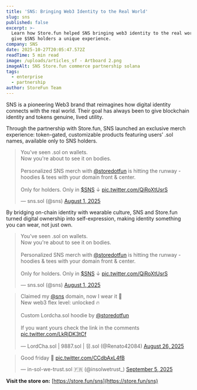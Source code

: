 ```yaml
---
title: 'SNS: Bringing Web3 Identity to the Real World'
slug: sns
published: false
excerpt: >-
  Learn how Store.fun helped SNS bringing web3 identity to the real world, and
  give $SNS holders a unique experience.
company: SNS
date: 2025-10-27T20:05:47.572Z
readTime: 5 min read
image: /uploads/articles_sf - Artboard 2.png
imageAlt: SNS Store.fun commerce partnership solana
tags:
  - enterprise
  - partnership
author: StoreFun Team
---
```


SNS is a pioneering Web3 brand that reimagines how digital identity connects with the real world. Their goal has always been to give blockchain identity and tokens genuine, lived utility.

Through the partnership with Store.fun, SNS launched an exclusive merch experience: token-gated, customizable products featuring users’ .sol names, available only to SNS holders.

<blockquote class="twitter-tweet" data-media-max-width="560"><p lang="en" dir="ltr">You've seen .sol on wallets.<br>Now you're about to see it on bodies.<br><br>Personalized SNS merch with <a href="https://twitter.com/storedotfun?ref_src=twsrc%5Etfw">@storedotfun</a> is hitting the runway - hoodies &amp; tees with your domain front &amp; center.<br><br>Only for holders. Only in <a href="https://twitter.com/search?q=%24SNS&amp;src=ctag&amp;ref_src=twsrc%5Etfw">$SNS</a> ↓ <a href="https://t.co/QiRoXtUsrS">pic.twitter.com/QiRoXtUsrS</a></p>&mdash; sns.sol (@sns) <a href="https://twitter.com/sns/status/1951296984754667828?ref_src=twsrc%5Etfw">August 1, 2025</a></blockquote> <script async src="https://platform.twitter.com/widgets.js" charset="utf-8"></script>

By bridging on-chain identity with wearable culture, SNS and Store.fun turned digital ownership into self-expression, making identity something you can wear, not just own.

<blockquote class="twitter-tweet"><p lang="en" dir="ltr">You've seen .sol on wallets.<br>Now you're about to see it on bodies.<br><br>Personalized SNS merch with <a href="https://twitter.com/storedotfun?ref_src=twsrc%5Etfw">@storedotfun</a> is hitting the runway - hoodies &amp; tees with your domain front &amp; center.<br><br>Only for holders. Only in <a href="https://twitter.com/search?q=%24SNS&amp;src=ctag&amp;ref_src=twsrc%5Etfw">$SNS</a> ↓ <a href="https://t.co/QiRoXtUsrS">pic.twitter.com/QiRoXtUsrS</a></p>&mdash; sns.sol (@sns) <a href="https://twitter.com/sns/status/1951296984754667828?ref_src=twsrc%5Etfw">August 1, 2025</a></blockquote> <script async src="https://platform.twitter.com/widgets.js" charset="utf-8"></script>

<blockquote class="twitter-tweet"><p lang="en" dir="ltr">Claimed my <a href="https://twitter.com/sns?ref_src=twsrc%5Etfw">@sns</a> domain, now I wear it 🤩<br>New web3 flex level: unlocked 🔥<br><br>Custom Lordcha.sol hoodie by <a href="https://twitter.com/storedotfun?ref_src=twsrc%5Etfw">@storedotfun</a> <br><br>If you want yours check the link in the comments <a href="https://t.co/LkRjDK3tCf">pic.twitter.com/LkRjDK3tCf</a></p>&mdash; LordCha.sol | 9887.sol | 뮤.sol (@Renato42084) <a href="https://twitter.com/Renato42084/status/1960367906174218479?ref_src=twsrc%5Etfw">August 26, 2025</a></blockquote> <script async src="https://platform.twitter.com/widgets.js" charset="utf-8"></script>

<blockquote class="twitter-tweet"><p lang="en" dir="ltr">Good friday 🥰 <a href="https://t.co/CCdbAxL4fB">pic.twitter.com/CCdbAxL4fB</a></p>&mdash; in-sol-we-trust.sol 🇫🇷 (@insolwetrust_) <a href="https://twitter.com/insolwetrust_/status/1964024316565061943?ref_src=twsrc%5Etfw">September 5, 2025</a></blockquote> <script async src="https://platform.twitter.com/widgets.js" charset="utf-8"></script>

**Visit the store on:** [https://store.fun/sns](https://store.fun/sns)
